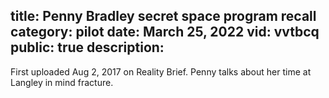 title: Penny Bradley secret space program recall
category: pilot
date: March 25, 2022
vid: vvtbcq
public: true
description:
---
First uploaded Aug 2, 2017 on Reality Brief.
Penny talks about her time at Langley in mind fracture.
